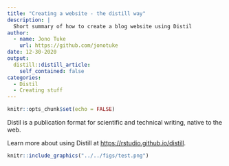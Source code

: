 ```yaml
---
title: "Creating a website - the distill way"
description: |
  Short summary of how to create a blog website using Distil
author:
  - name: Jono Tuke
    url: https://github.com/jonotuke
date: 12-30-2020
output:
  distill::distill_article:
    self_contained: false
categories:
  - Distil
  - Creating stuff
---
```



```r
knitr::opts_chunk$set(echo = FALSE)
```

Distil is a publication format for scientific and technical writing, native to the web.

Learn more about using Distill at <https://rstudio.github.io/distill>.

```r
knitr::include_graphics("../../figs/test.png")
```


